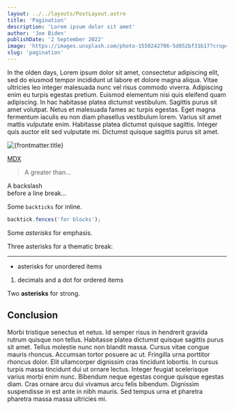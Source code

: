 ```yaml
---
layout: ../../layouts/PostLayout.astro
title: 'Pagination'
description: 'Lorem ipsum dolor sit amet'
author: 'Joe Biden'
publishDate: '2 September 2022'
image: 'https://images.unsplash.com/photo-1550242706-5d052bf31b17?crop=entropy&cs=tinysrgb&fit=max&fm=jpg&q=80&w=1080'
slug: 'pagination'
---
```



In the olden days, Lorem ipsum dolor sit amet, consectetur adipiscing elit, sed do eiusmod tempor incididunt ut labore et dolore magna aliqua. Vitae ultricies leo integer malesuada nunc vel risus commodo viverra. Adipiscing enim eu turpis egestas pretium. Euismod elementum nisi quis eleifend quam adipiscing. In hac habitasse platea dictumst vestibulum. Sagittis purus sit amet volutpat. Netus et malesuada fames ac turpis egestas. Eget magna fermentum iaculis eu non diam phasellus vestibulum lorem. Varius sit amet mattis vulputate enim. Habitasse platea dictumst quisque sagittis. Integer quis auctor elit sed vulputate mi. Dictumst quisque sagittis purus sit amet.

<Image
  src={frontmatter.image}
  alt={frontmatter.title}
  aspectRatio="16:9"
  width={1280}
  height={720}
/>

[MDX](https://mdxjs.com 'title')

> A greater than…

A backslash\
before a line break…

Some `backticks` for inline.

```js
backtick.fences('for blocks');
```

Some _asterisks_ for emphasis.

Three asterisks for a thematic break:

---

- asterisks for unordered items

1. decimals and a dot for ordered items

Two **asterisks** for strong.

## Conclusion

Morbi tristique senectus et netus. Id semper risus in hendrerit gravida rutrum quisque non tellus. Habitasse platea dictumst quisque sagittis purus sit amet. Tellus molestie nunc non blandit massa. Cursus vitae congue mauris rhoncus. Accumsan tortor posuere ac ut. Fringilla urna porttitor rhoncus dolor. Elit ullamcorper dignissim cras tincidunt lobortis. In cursus turpis massa tincidunt dui ut ornare lectus. Integer feugiat scelerisque varius morbi enim nunc. Bibendum neque egestas congue quisque egestas diam. Cras ornare arcu dui vivamus arcu felis bibendum. Dignissim suspendisse in est ante in nibh mauris. Sed tempus urna et pharetra pharetra massa massa ultricies mi.
